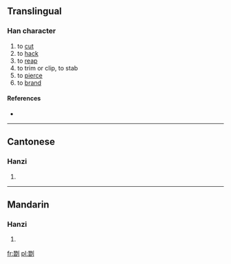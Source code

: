 ==Translingual==

===Han character===
{{Han char|rn=18|rad=刀|as=12|sn=14|four=|canj=一日中弓 (MALN)}}

# to [[cut]]
# to [[hack]]
# to [[reap]]
# to trim or clip, to stab
# to [[pierce]]
# to [[brand]]

====References====
* {{Han ref|kx=0144.030|hdz=10355.110|uh=3506|ud=13574}}

----

==Cantonese==

===Hanzi===
{{yue-hanzi|jyut=|y=cham4}}

# {{defn|lang=yue|sort=刀12}}

----

==Mandarin==

===Hanzi===
{{cmn-hanzi|pin=[[chán]] ([[chan2]])|wg=ch'an<sup>2</sup>}}

# {{defn|lang=cmn|sort=刀12}}

[[fr:㔆]]
[[pl:㔆]]